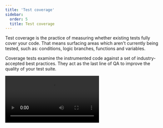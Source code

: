```yaml
---
title: 'Test coverage'
sidebar:
  order: 5
  title: Test coverage
---
```


<YouTubeCallout id="wEa6W8uUGSA" title="These tests use NO CODE | component testing in Storybook" />

Test coverage is the practice of measuring whether existing tests fully cover your code. That means surfacing areas which aren't currently being tested, such as: conditions, logic branches, functions and variables.

Coverage tests examine the instrumented code against a set of industry-accepted best practices. They act as the last line of QA to improve the quality of your test suite.

<Video src="../_assets/writing-tests/component-test-coverage-whitebg.mp4" />

## Code instrumentation with the coverage addon

Storybook provides an official [test coverage addon](https://storybook.js.org/addons/@storybook/addon-coverage). Powered by [Istanbul](https://istanbul.js.org/), which allows out-of-the-box code instrumentation for the most commonly used frameworks and builders in the JavaScript ecosystem.

### Set up the coverage addon

Engineered to work alongside modern testing tools (e.g., [Playwright](https://playwright.dev/)), the coverage addon automatically instruments your code and generates code coverage data. For an optimal experience, we recommend using the [test runner](./test-runner.md) alongside the coverage addon to run your tests.

Run the following command to install the addon.

{/* prettier-ignore-start */}

<CodeSnippets path="storybook-coverage-addon-install.md" />

{/* prettier-ignore-end */}

Update your Storybook configuration (in `.storybook/main.js|ts`) to include the coverage addon.

{/* prettier-ignore-start */}

<CodeSnippets path="storybook-coverage-addon-registration.md" />

{/* prettier-ignore-end */}

Start your Storybook with:

{/* prettier-ignore-start */}

<CodeSnippets path="storybook-run-dev.md" />

{/* prettier-ignore-end */}

Finally, open a new terminal window and run the test-runner with:

{/* prettier-ignore-start */}

<CodeSnippets path="test-runner-coverage.md" />

{/* prettier-ignore-end */}

![Coverage test output](../_assets/writing-tests/test-runner-coverage-result.png)

### Configure

By default, the [`@storybook/addon-coverage`](https://storybook.js.org/addons/@storybook/addon-coverage) offers zero-config support for Storybook and instruments your code via [`istanbul-lib-instrument`](https://www.npmjs.com/package/istanbul-lib-instrument) for [Webpack](https://webpack.js.org/), or [`vite-plugin-istanbul`](https://github.com/iFaxity/vite-plugin-istanbul) for [Vite](https://vitejs.dev/). However, you can extend your Storybook configuration file (i.e., `.storybook/main.js|ts`) and provide additional options to the addon. Listed below are the available options divided by builder and examples of how to use them.

{/* prettier-ignore-start */}

<CodeSnippets path="storybook-coverage-addon-config-options.md" />

{/* prettier-ignore-end */}

| Vite options           | Description                                                                                                                                                                                                                                        | Type                        |
| ---------------------- | -------------------------------------------------------------------------------------------------------------------------------------------------------------------------------------------------------------------------------------------------- | --------------------------- |
| `checkProd`            | Configures the plugin to skip instrumentation in production environments<br />`options: { istanbul: { checkProd: true,}}`                                                                                                                           | `boolean`                   |
| `cwd`                  | Configures the working directory for the coverage tests.<br />Defaults to `process.cwd()`<br />`options: { istanbul: { cwd: process.cwd(),}}`                                                                                                        | `string`                    |
| `cypress`              | Replaces the `VITE_COVERAGE` environment variable with `CYPRESS_COVERAGE`.<br />Requires Cypress's [code coverage](https://docs.cypress.io/guides/tooling/code-coverage)<br />`options: { istanbul: { cypress: true,}}`                              | `boolean`                   |
| `exclude`              | Overrides the [default exclude list](https://github.com/storybookjs/addon-coverage/blob/main/src/constants.ts) with the provided list of files or directories to exclude from coverage<br />`options: { istanbul: { exclude: ['**/stories/**'],}}`  | `Array<String>` or `string` |
| `extension`            | Extends the [default extension list](https://github.com/storybookjs/addon-coverage/blob/main/src/constants.ts) with the provided list of file extensions to include in coverage<br />`options: { istanbul: { extension: ['.js', '.cjs', '.mjs'],}}` | `Array<String>` or `string` |
| `forceBuildInstrument` | Configures the plugin to add instrumentation in build mode <br />`options: { istanbul: { forceBuildInstrument: true,}}`                                                                                                                             | `boolean`                   |
| `include`              | Select the files to collect coverage<br />`options: { istanbul: { include: ['**/stories/**'],}}`                                                                                                                                                    | `Array<String>` or `string` |
| `nycrcPath`            | Defines the relative path for the existing nyc [configuration file](https://github.com/istanbuljs/nyc?tab=readme-ov-file#configuration-files)<br />`options: { istanbul: { nycrcPath: '../nyc.config.js',}}`                                        | `string`                    |
| `requireEnv`           | Overrides the `VITE_COVERAGE` environment variable's value by granting access to the `env` variables<br />`options: { istanbul: { requireEnv: true,}}`                                                                                              | `boolean`                   |

| Webpack 5 options      | Description                                                                                                                                                                                                                                        | Type                        |
| ---------------------- | -------------------------------------------------------------------------------------------------------------------------------------------------------------------------------------------------------------------------------------------------- | --------------------------- |
| `autoWrap`             | Provides support for top-level return statements by wrapping the program code in a function<br />`options: { istanbul: { autoWrap: true,}}`                                                                                                         | `boolean`                   |
| `compact`              | Condenses the output of the instrumented code. Useful for debugging<br />`options: { istanbul: { compact: false,}}`                                                                                                                                 | `boolean`                   |
| `coverageVariable`     | Defines the global variable name that Istanbul will use to store coverage results<br />`options: { istanbul: { coverageVariable: '__coverage__',}}`                                                                                                 | `string`                    |
| `cwd`                  | Configures the working directory for the coverage tests.<br />Defaults to `process.cwd()`<br />`options: { istanbul: { cwd: process.cwd(),}}`                                                                                                        | `string`                    |
| `debug`                | Enables the debug mode for additional logging information during the instrumentation process<br />`options: { istanbul: { debug: true,}}`                                                                                                           | `boolean`                   |
| `esModules`            | Enables support for ES Module syntax<br />`options: { istanbul: { esModules: true,}}`                                                                                                                                                               | `boolean`                   |
| `exclude`              | Overrides the [default exclude list](https://github.com/storybookjs/addon-coverage/blob/main/src/constants.ts) with the provided list of files or directories to exclude from coverage<br />`options: { istanbul: { exclude: ['**/stories/**'],}}`  | `Array<String>` or `string` |
| `extension`            | Extends the [default extension list](https://github.com/storybookjs/addon-coverage/blob/main/src/constants.ts) with the provided list of file extensions to include in coverage<br />`options: { istanbul: { extension: ['.js', '.cjs', '.mjs'],}}` | `Array<String>` or `string` |
| `include`              | Select the files to collect coverage<br />`options: { istanbul: { include: ['**/stories/**'],}}`                                                                                                                                                    | `Array<String>` or `string` |
| `nycrcPath`            | Defines the relative path for the existing nyc [configuration file](https://github.com/istanbuljs/nyc?tab=readme-ov-file#configuration-files)<br />`options: { istanbul: { nycrcPath: '../nyc.config.js',}}`                                        | `string`                    |
| `preserveComments`     | Includes comments in the instrumented code<br />`options: { istanbul: { preserveComments: true,}}`                                                                                                                                                  | `boolean`                   |
| `produceSourceMap`     | Configures Instanbul to generate a source map for the instrumented code<br />`options: { istanbul: { produceSourceMap: true,}}`                                                                                                                     | `boolean`                   |
| `sourceMapUrlCallback` | Defines a callback function invoked with the filename and the source map URL when a source map is generated<br />`options: { istanbul: { sourceMapUrlCallback: (filename, url) => {},}}`                                                            | `function`                  |

## What about other coverage reporting tools?

Out of the box, code coverage tests work seamlessly with Storybook's test-runner and the [`@storybook/addon-coverage`](https://storybook.js.org/addons/@storybook/addon-coverage). However, that doesn't mean you can't use additional reporting tools (e.g., [Codecov](https://about.codecov.io/)). For instance, if you're working with [LCOV](https://wiki.documentfoundation.org/Development/Lcov), you can use the generated output (in `coverage/storybook/coverage-storybook.json`) and create your own report with:

{/* prettier-ignore-start */}

<CodeSnippets path="storybook-coverage-report-lcov.md" />

{/* prettier-ignore-end */}

***

## Troubleshooting

### Run test coverage in other frameworks

If you intend on running coverage tests in frameworks with special files like Vue 3 or Svelte, you'll need to adjust your configuration and enable the required file extensions. For example, if you're using Vue, you'll need to add the following to your nyc configuration file (i.e., `.nycrc.json` or `nyc.config.js`):

{/* prettier-ignore-start */}

<CodeSnippets path="storybook-coverage-report-vue.md" />

{/* prettier-ignore-end */}

### The coverage addon doesn't support optimized builds

If you generated a production build optimized for performance with the [`--test`](../sharing/publish-storybook.md#customizing-the-build-for-performance) flag, and you're using the coverage addon to run tests against your Storybook, you may run into a situation where the coverage addon doesn't instrument your code. This is due to how the flag works, as it removes addons that have an impact on performance (e.g., [`Docs`](../writing-docs/index.md), [coverage addon](https://storybook.js.org/addons/@storybook/addon-coverage)). To resolve this issue, you'll need to adjust your Storybook configuration file (i.e., `.storybook/main.js|ts`) and include the [`disabledAddons`](../api/main-config-build.md#testdisabledaddons) option to allow the addon to run tests at the expense of a slower build.

{/* prettier-ignore-start */}

<CodeSnippets path="storybook-coverage-addon-optimized-config.md" />

{/* prettier-ignore-end */}

### The coverage addon doesn't support instrumented code

As the [coverage addon](https://storybook.js.org/addons/@storybook/addon-coverage) is based on Webpack5 loaders and Vite plugins for code instrumentation, frameworks that don't rely upon these libraries (e.g., Angular configured with Webpack), will require additional configuration to enable code instrumentation. In that case, you can refer to the following [repository](https://github.com/yannbf/storybook-coverage-recipes) for more information.

**Learn about other UI tests**

* [Test runner](./test-runner.md) to automate test execution
* [Visual tests](./visual-testing.md) for appearance
* [Accessibility tests](./accessibility-testing.md) for accessibility
* [Interaction tests](./interaction-testing.md) for user behavior simulation
* Coverage tests for measuring code coverage
* [Snapshot tests](./snapshot-testing.md) for rendering errors and warnings
* [End-to-end tests](./stories-in-end-to-end-tests.md) for simulating real user scenarios
* [Unit tests](./stories-in-unit-tests.md) for functionality
